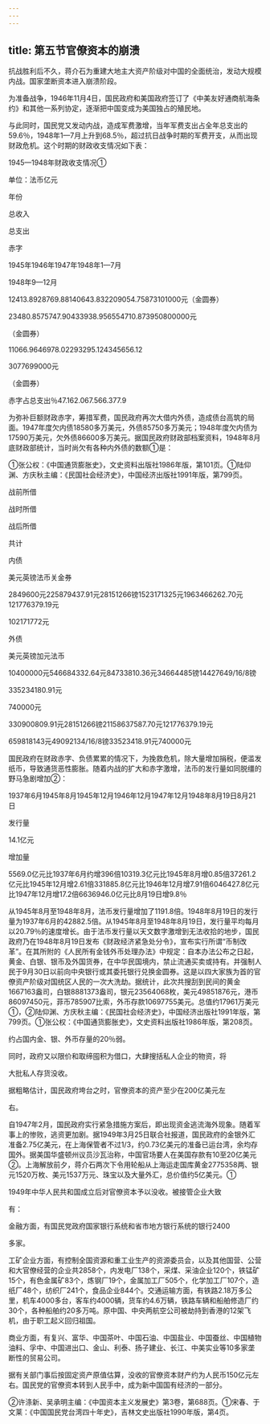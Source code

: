 ```yaml
---
---
---
```

title: 第五节官僚资本的崩溃
---



抗战胜利后不久，蒋介石为重建大地主大资产阶级对中国的全面统治，发动大规模内战。国家垄断资本进入崩溃阶段。

为准备战争，1946年11月4日，国民政府和美国政府签订了《中美友好通商航海条约》和其他一系列协定，逐渐把中国变成为美国独占的殖民地。

与此同时，国民党又发动内战，造成军费激增，当年军费支出占全年总支出的59.6％，1948年1—7月上升到68.5％，超过抗日战争时期的军费开支，从而出现财政危机。这个时期的财政收支情况如下表：

1945—1948年财政收支情况①

单位：法币亿元

年份

总收入

总支出

赤字

1945年1946年1947年1948年1—7月

1948年9—12月

12413.8928769.88140643.832209054.75873101000元（金圆券）

23480.8575747.90433938.956554710.873950800000元

（金圆券）

11066.9646978.02293295.124345656.12

3077699000元

（金圆券）

赤字占总支出％47.162.067.566.377.9

为弥补巨额财政赤字，筹措军费，国民政府再次大借内外债，造成债台高筑的局面。1947年度欠内债18580多万美元，外债85750多万美元；1948年度欠内债为17590万美元，欠外债86600多万美元。据国民政府财政部档案资料，1948年8月底财政部统计，当时尚欠有各种内外债的数额①是：

①张公权：《中国通货膨胀史》，文史资料出版社1986年版，第101页。①陆仰渊、方庆秋主编：《民国社会经济史》，中国经济出版社1991年版，第799页。

战前所借

战时所借

战后所借

共计

内债

美元英镑法币关金券

2849600元225879437.91元28151266镑1523171325元1963466262.70元121776379.19元

102171772元

外债

美元英镑加元法币

10400000元546684332.64元84733810.36元34664485镑14427649/16/8镑

335234180.91元

740000元

330900809.91元28151266镑21158637587.70元121776379.19元

659818143元49092134/16/8镑33523418.91元740000元

国民政府在财政赤字、负债累累的情况下，为挽救危机，除大量增加捐税，便滥发纸币，导致通货恶性膨胀。随着内战的扩大和赤字激增，法币的发行量如同脱缰的野马急剧增加②：

1937年6月1945年8月1945年12月1946年12月1947年12月1948年8月19日8月21日

发行量

14.1亿元

增加量

5569.0亿元比1937年6月约增396倍10319.3亿元比1945年8月增0.85倍37261.2亿元比1945年12月增2.61倍331885.8亿元比1946年12月增7.91倍6046427.8亿元比1947年12月增17.2倍6636946.0亿元比8月19日增9.8％

从1945年8月至1948年8月，法币发行量增加了1191.8倍。1948年8月19日的发行量为1937年6月的42882.5倍。从1945年8月至1948年8月19日，发行量平均每月以20.79％的速度增长。由于法币发行量以天文数字激增到无法收拾的地步，国民政府乃在1948年8月19日发布《财政经济紧急处分令》，宣布实行所谓“币制改革”。在其所附的《人民所有金钱外币处理办法》中规定：自本办法公布之日起，黄金、白银、银币及外国货券，在中华民国境内，禁止流通买卖或持有。并强制人民于9月30日以前向中央银行或其委托银行兑换金圆券。这是以四大家族为首的官僚资产阶级对国统区人民的一次大洗劫。据统计，此次共搜刮到民间的黄金1667163盎司，白银8881373盎司，银元23564068枚，美元49851876元，港币86097450元，菲币785907比索，外币存款10697755美元。总值约17961万美元①，②陆仰渊、方庆秋主编：《民国社会经济史》，中国经济出版社1991年版，第799页。①张公权：《中国通货膨胀史》，文史资料出版社1986年版，第208页。

约占国内金、银、外币存量的20％弱。

同时，政府又以限价和取缔囤积为借口，大肆搜括私人企业的物资，将

大批私人存货没收。

据粗略估计，国民政府垮台之时，官僚资本的资产至少在200亿美元左

右。

自1947年2月，国民政府实行紧急措施方案后，即出现资金逃流海外现象。随着军事上的惨败，逃资更加剧。据1949年3月25日联合社报道，国民政府的金银外汇准备2.75亿美元，在上海保管者不过1/3，约0.73亿美元的准备已运台湾，余均存国外。据美国华盛顿州议员沙瓦治称，中国官场要人在美国存款有10至20亿美元②。上海解放前夕，蒋介石两次下令用轮船从上海运走国库黄金2775358两、银元1520万枚、美元1537万元、珠宝以及大量外汇，总价值约5亿美元。①

1949年中华人民共和国成立后对官僚资本予以没收。被接管企业大致

有：

金融方面，有国民党政府国家银行系统和省市地方银行系统的银行2400

多家。

工矿企业方面，有控制全国资源和重工业生产的资源委员会，以及其他国营、公营和大官僚经营的企业共2858个，内发电厂138个，采煤、采油企业120个，铁锰矿15个，有色金属矿83个，炼钢厂19个，金属加工厂505个，化学加工厂107个，造纸厂48个，纺织厂241个，食品企业844个。交通运输方面，有铁路2.18万多公里，机车4000多台，客车约4000辆，货车约4.6万辆，铁路车辆和船舶修造厂约30个，各种船舶约20多万吨。原中国、中央两航空公司被劫持到香港的12架飞机，由于职工起义回归祖国。

商业方面，有复兴、富华、中国茶叶、中国石油、中国盐业、中国蚕丝、中国植物油料、孚中、中国进出口、金山、利泰、扬子建业、长江、中美实业等10多家垄断性的贸易公司。

据有关部门事后按固定资产原值估算，没收的官僚资本财产约为人民币150亿元左右。国民党的官僚资本转到人民手中，成为新中国国有经济的一部分。

②许涤新、吴承明主编：《中国资本主义发展史》第3卷，第688页。①宋春、于文莱：《中国国民党台湾四十年史》，吉林文史出版社1990年版，第4页。